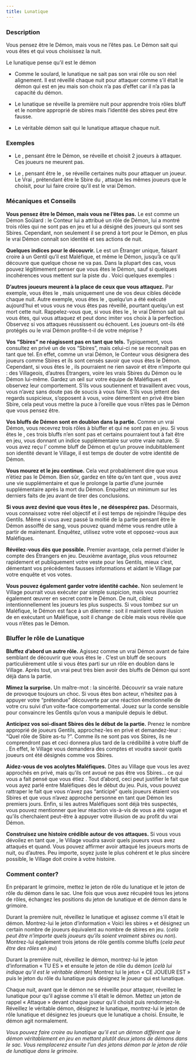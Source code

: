 ```yaml
---
title: Lunatique
---
```



<Role LUNATIQUE header />

### Description

Vous pensez être le Démon, mais vous ne l’êtes pas. Le Démon sait qui vous êtes et qui vous choisissez la nuit.

Le lunatique pense qu’il est le démon

-   Comme le soulard, le lunatique ne sait pas son vrai rôle ou son réel alignement. Il est réveillé chaque nuit pour attaquer comme s’il était le démon qui est en jeu mais son choix n’a pas d’effet car il n’a pas la capacité du démon.

-   Le lunatique se réveille la première nuit pour apprendre trois rôles bluff et le nombre approprié de sbires mais l’identité des sbires peut être fausse.

-   Le véritable démon sait qui le lunatique attaque chaque nuit.

### Exemples

- Le <Role LUNATIQUE />, pensant être le Démon, se réveille et choisit 2 joueurs à attaquer. Ces joueurs ne meurent pas.

- Le <Role LUNATIQUE />, pensant être le <Role ZOMBUUL />, se réveille certaines nuits pour attaquer un joueur. Le Vrai <Role ZOMBUUL />, prétendant être le Sbire du <Role LUNATIQUE />, attaque les mêmes joueurs que le <Role LUNATIQUE /> choisit, pour lui faire croire qu’il est le vrai Démon.

### Mécaniques et Conseils

**Vous pensez être le Démon, mais vous ne l’êtes pas.** Le <Role LUNATIQUE /> est comme un Démon Soûlard : le Conteur lui a attribué un rôle de Démon, lui a montré trois rôles qui ne sont pas en jeu et lui a désigné des joueurs qui sont ses Sbires. Cependant, non seulement il se prend à tort pour le Démon, en plus le vrai Démon connaît son identité et ses actions de nuit.

**Quelques indices pour le découvrir.** Le <Role LUNATIQUE /> est un Étranger unique, faisant croire à un Gentil qu’il est Maléfique, et même le Démon, jusqu’à ce qu’il découvre que quelque chose ne va pas. Dans la plupart des cas, vous pouvez légitimement penser que vous êtes le Démon, sauf si quelques incohérences vous mettent sur la piste du <Role LUNATIQUE />. Voici quelques exemples :

**D’autres joueurs meurent à la place de ceux que vous attaquez.** Par exemple, vous êtes le <Role SHABALOTH />, mais uniquement une de vos deux cibles décède chaque nuit. Autre exemple, vous êtes le <Role ZOMBUUL />, quelqu’un a été exécuté aujourd’hui et vous vous ne vous êtes pas réveillé, pourtant quelqu’un est mort cette nuit. Rappelez-vous que, si vous êtes le <Role LUNATIQUE />, le vrai Démon sait qui vous êtes, qui vous attaquez et peut donc imiter vos choix à la perfection. Observez si vos attaques réussissent ou échouent. Les joueurs ont-ils été protégés ou le vrai Démon profite-t-il de votre méprise ?

**Vos “Sbires” ne réagissent pas en tant que tels.** Typiquement, vous consultez en privé un de vos “Sbires”, mais celui-ci ne se reconnaît pas en tant que tel. En effet, comme un vrai Démon, le Conteur vous désignera des joueurs comme Sbires et ils sont censés savoir que vous êtes le Démon. Cependant, si vous êtes le <Role LUNATIQUE />, ils pourraient ne rien savoir et être n’importe qui : des Villageois, d’autres Étrangers, voire les vrais Sbires du Démon ou le Démon lui-même. Gardez un œil sur votre équipe de Maléfiques et observez leur comportement. S’ils vous soutiennent et travaillent avec vous, vous n’avez sans doute pas de soucis à vous faire. S’ils vous jettent des regards suspicieux, s’opposent à vous, voire démentent en privé être bien Sbire, cela peut vous mettre la puce à l’oreille que vous n’êtes pas le Démon que vous pensez être.

**Vos bluffs de Démon sont en doublon dans la partie.** Comme un vrai Démon, vous recevrez trois rôles à bluffer et qui ne sont pas en jeu. Si vous êtes le <Role LUNATIQUE />, ces trois bluffs n’en sont pas et certains pourraient tout à fait être en jeu, vous donnant un indice supplémentaire sur votre vraie nature. Si vous avez reçu l’<Role HERBORISTE /> comme bluff de Démon et qu’un <Role HERBORISTE /> prouve indubitablement son identité devant le Village, il est temps de douter de votre identité de Démon.

**Vous mourez et le jeu continue.** Cela veut probablement dire que vous n’étiez pas le Démon. Bien sûr, gardez en tête qu’en tant que <Role ZOMBUUL />, vous avez une vie supplémentaire et que le <Role CONSPIRATEUR /> prolonge la partie d’une journée supplémentaire après la mort du Démon. Enquêtez un minimum sur les derniers faits de jeu avant de tirer des conclusions.

**Si vous avez deviné que vous êtes le <Role LUNATIQUE />, ne désespérez pas.** Désormais, vous connaissez votre réel objectif et il est temps de rejoindre l’équipe des Gentils. Même si vous avez passé la moitié de la partie pensant être le Démon assoiffé de sang, vous pouvez quand même vous rendre utile à partir de maintenant. Enquêtez, utilisez votre vote et opposez-vous aux Maléfiques.

**Révélez-vous dès que possible.** Premier avantage, cela permet d’aider le compte des Étrangers en jeu. Deuxième avantage, plus vous retournez rapidement et publiquement votre veste pour les Gentils, mieux c’est, démentant vos précédentes fausses informations et aidant le Village par votre enquête et vos votes.

**Vous pouvez également garder votre identité cachée.** Non seulement le Village pourrait vous exécuter par simple suspicion, mais vous pourriez également œuvrer en secret contre le Démon. De nuit, ciblez intentionnellement les joueurs les plus suspects. Si vous tombez sur un Maléfique, le Démon est face à un dilemme : soit il maintient votre illusion de <Role LUNATIQUE /> en exécutant un Maléfique, soit il change de cible mais vous révèle que vous n’êtes pas le Démon.

### Bluffer le rôle de Lunatique

**Bluffez d’abord un autre rôle.** Agissez comme un vrai Démon avant de faire semblant de découvrir que vous êtes le <Role LUNATIQUE />. C’est un bluff de secours particulièrement utile si vous êtes parti sur un rôle en doublon dans le Village. Après tout, un vrai <Role LUNATIQUE /> peut très bien avoir des bluffs de Démon qui sont déjà dans la partie.

**Mimez la surprise.** Un maître-mot : la sincérité. Découvrir sa vraie nature de <Role LUNATIQUE /> provoque toujours un choc. Si vous êtes bon acteur, n’hésitez pas à appuyer votre “prétendue” découverte par une réaction émotionnelle de votre cru suivi d’un volte-face comportemental. Jouez sur la corde sensible pour convaincre les Gentils qu’on vous a manipulé depuis le début.

**Anticipez vos soi-disant Sbires dès le début de la partie.** Prenez le nombre approprié de joueurs Gentils, approchez-les en privé et demandez-leur : “Quel rôle de Sbire as-tu ?”. Comme ils ne sont pas vos Sbires, ils ne comprendront pas et ceci donnera plus tard de la crédibilité à votre bluff de <Role LUNATIQUE />. En effet, le Village vous demandera des comptes et voudra savoir quels joueurs ont été désignés comme vos Sbires.

**Aidez-vous de vos acolytes Maléfiques.** Dites au Village que vous les avez approchés en privé, mais qu’ils ont avoué ne pas être vos Sbires… ce qui vous a fait pensé que vous étiez <Role LUNATIQUE />. Tout d’abord, ceci peut justifier le fait que vous ayez parlé entre Maléfiques dès le début du jeu. Puis, vous pouvez rattraper le fait que vous n’avez pas “anticipé” quels joueurs étaient vos Sbires et que vous n’avez approché personne en tant que Démon les premiers jours. Enfin, si les autres Maléfiques sont déjà très suspectés, vous pouvez mentionner que leur réaction vis-à-vis de vous a été vague et qu’ils cherchaient peut-être à appuyer votre illusion de <Role LUNATIQUE /> au profit du vrai Démon.

**Construisez une histoire crédible autour de vos attaques.** Si vous vous dévoilez en tant que <Role LUNATIQUE />, le Village voudra savoir quels joueurs vous avez attaqués et quand. Vous pouvez affirmer avoir attaqué les joueurs morts de nuit, ou d’autres. Peu importe, soyez juste le plus cohérent et le plus sincère possible, le Village doit croire à votre histoire.

### Comment conter? 

En préparant le grimoire, mettez le jeton de rôle du lunatique et le jeton de rôle du démon dans le sac. Une fois que vous avez récupéré tous les jetons de rôles, échangez les positions du jeton de lunatique et de démon dans le grimoire.

Durant la première nuit, réveillez le lunatique et agissez comme s’il était le démon. Montrez-lui le jeton d’information « Voici les sbires » et désignez un certain nombre de joueurs équivalent au nombre de sbires en jeu. (_cela peut être n’importe quels joueurs qu’ils soient vraiment sbires ou non_). Montrez-lui également trois jetons de rôle gentils comme bluffs (_cela peut être des rôles en jeu_)

Durant la première nuit, réveillez le démon, montrez-lui le jeton d’information « TU ES » et ensuite le jeton de rôle du démon (_celà lui indique qu’il est le véritable démon_) Montrez lui le jeton « CE JOUEUR EST » puis le jeton du rôle du lunatique puis désignez le joueur qui est lunatique.

Chaque nuit, avant que le démon ne se réveille pour attaquer, réveillez le lunatique pour qu’il agisse comme s’il était le démon. Mettez un jeton de rappel « Attaque » devant chaque joueur qu’il choisit puis rendormez-le. Réveillez le véritable démon, désignez le lunatique, montrez-lui le jeton de rôle lunatique et désignez les joueurs que le lunatique a choisi. Ensuite, le démon agit normalement. 

_Vous pouvez faire croire au lunatique qu’il est un démon différent que le démon véritablement en jeu en mettant plutôt deux jetons de démons dans le sac. Vous remplacerez ensuite l’un des jetons démon par le jeton de rôle de lunatique dans le grimoire._